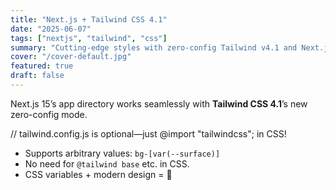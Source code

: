 ```yaml
---
title: "Next.js + Tailwind CSS 4.1"
date: "2025-06-07"
tags: ["nextjs", "tailwind", "css"]
summary: "Cutting-edge styles with zero-config Tailwind v4.1 and Next.js 15 App Router."
cover: "/cover-default.jpg"
featured: true
draft: false
---
```


Next.js 15’s app directory works seamlessly with **Tailwind CSS 4.1**’s new zero-config mode.

// tailwind.config.js is optional—just @import "tailwindcss"; in CSS!


- Supports arbitrary values: `bg-[var(--surface)]`
- No need for `@tailwind base` etc. in CSS.
- CSS variables + modern design = 💯

